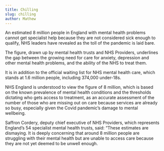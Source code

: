 ```yaml
---
title: Chilling
slug: chilling
author: Mathew
---
```


An estimated 8 million people in England with mental health problems cannot get specialist help because they are not considered sick enough to qualify, NHS leaders have revealed as the toll of the pandemic is laid bare.

The figure, drawn up by mental health trusts and NHS Providers, underlines the gap between the growing need for care for anxiety, depression and other mental health problems, and the ability of the NHS to treat them.

It is in addition to the official waiting list for NHS mental health care, which stands at 1.6 million people, including 374,000 under-18s.

NHS England is understood to view the figure of 8 million, which is based on the known prevalence of mental health conditions and the thresholds dictating who gets access to treatment, as an accurate assessment of the number of those who are missing out on care because services are already so busy, especially given the Covid pandemic’s damage to mental wellbeing.

Saffron Cordery, deputy chief executive of NHS Providers, which represents England’s 54 specialist mental health trusts, said: “These estimates are dismaying. It is deeply concerning that around 8 million people are struggling with their mental health but are unable to access care because they are not yet deemed to be unwell enough.
